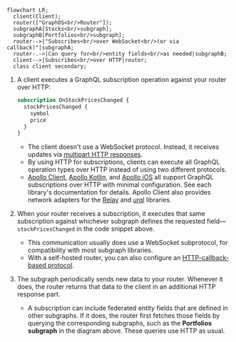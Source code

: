 
```mermaid
flowchart LR;
  client(Client);
  router(["GraphOS<br/>Router"]);
  subgraphA[Stocks<br/>subgraph];
  subgraphB[Portfolios<br/>subgraph];
  router-->|"Subscribes<br/>over WebSocket<br/>(or via callback)"|subgraphA;
  router-.->|Can query for<br/>entity fields<br/>as needed|subgraphB;
  client-->|Subscribes<br/>over HTTP|router;
  class client secondary;
```

1. A client executes a GraphQL subscription operation against your router over HTTP:

    ```graphql title="Example subscription"
    subscription OnStockPricesChanged {
      stockPricesChanged {
        symbol
        price
      }
    }
    ```

   - The client doesn't use a WebSocket protocol. Instead, it receives updates via [multipart HTTP responses](https://www.apollographql.com/docs/router/executing-operations/subscription-multipart-protocol/).
   - By using HTTP for subscriptions, clients can execute all GraphQL operation types over HTTP instead of using two different protocols.
   - [Apollo Client](https://www.apollographql.com/docs/react/data/subscriptions#http), [Apollo Kotlin](https://www.apollographql.com/docs/kotlin/essentials/subscriptions#configuring-http-subscriptions), and [Apollo iOS](https://www.apollographql.com/docs/ios/fetching/subscriptions#http) all support GraphQL subscriptions over HTTP with minimal configuration. See each library's documentation for details. Apollo Client also provides network adapters for the [Relay](https://www.apollographql.com/docs/react/data/subscriptions#relay) and [urql](https://www.apollographql.com/docs/react/data/subscriptions#urql) libraries.

2. When your router receives a subscription, it executes that same subscription against whichever subgraph defines the requested field—`stockPricesChanged` in the code snippet above.

   - This communication usually does use a WebSocket subprotocol, for compatibility with most subgraph libraries.
   - With a self-hosted router, you can also configure an [HTTP-callback-based protocol](https://www.apollographql.com/docs/router/executing-operations/subscription-support/#http-callback-setup).

3. The subgraph periodically sends new data to your router. Whenever it does, the router returns that data to the client in an additional HTTP response part.
   - A subscription can include federated entity fields that are defined in other subgraphs. If it does, the router first fetches those fields by querying the corresponding subgraphs, such as the **Portfolios subgraph** in the diagram above. These queries use HTTP as usual.